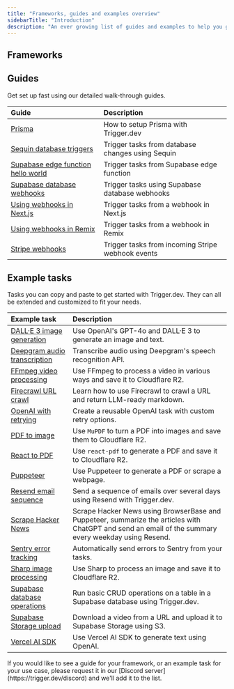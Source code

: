 ```yaml
---
title: "Frameworks, guides and examples overview"
sidebarTitle: "Introduction"
description: "An ever growing list of guides and examples to help you get setup with Trigger.dev."
---
```



## Frameworks

<CardGroup cols={3}>
  <CardBun />
  <CardNodejs />
  <CardNextjs />
  <CardRemix />
</CardGroup>

## Guides

Get set up fast using our detailed walk-through guides.

| Guide                                                                                      | Description                                       |
| :----------------------------------------------------------------------------------------- | :------------------------------------------------ |
| [Prisma](/guides/frameworks/prisma)                                                        | How to setup Prisma with Trigger.dev              |
| [Sequin database triggers](/guides/frameworks/sequin)                                      | Trigger tasks from database changes using Sequin  |
| [Supabase edge function hello world](/guides/frameworks/supabase-edge-functions-basic)     | Trigger tasks from Supabase edge function         |
| [Supabase database webhooks](/guides/frameworks/supabase-edge-functions-database-webhooks) | Trigger tasks using Supabase database webhooks    |
| [Using webhooks in Next.js](/guides/frameworks/nextjs-webhooks)                            | Trigger tasks from a webhook in Next.js           |
| [Using webhooks in Remix](/guides/frameworks/remix-webhooks)                               | Trigger tasks from a webhook in Remix             |
| [Stripe webhooks](/guides/examples/stripe-webhook)                                         | Trigger tasks from incoming Stripe webhook events |

## Example tasks

Tasks you can copy and paste to get started with Trigger.dev. They can all be extended and customized to fit your needs.

| Example task                                                                  | Description                                                                                                                                          |
| :---------------------------------------------------------------------------- | :--------------------------------------------------------------------------------------------------------------------------------------------------- |
| [DALL·E 3 image generation](/guides/examples/dall-e3-generate-image)          | Use OpenAI's GPT-4o and DALL·E 3 to generate an image and text.                                                                                      |
| [Deepgram audio transcription](/guides/examples/deepgram-transcribe-audio)    | Transcribe audio using Deepgram's speech recognition API.                                                                                            |
| [FFmpeg video processing](/guides/examples/ffmpeg-video-processing)           | Use FFmpeg to process a video in various ways and save it to Cloudflare R2.                                                                          |
| [Firecrawl URL crawl](/guides/examples/firecrawl-url-crawl)                   | Learn how to use Firecrawl to crawl a URL and return LLM-ready markdown.                                                                             |
| [OpenAI with retrying](/guides/examples/open-ai-with-retrying)                | Create a reusable OpenAI task with custom retry options.                                                                                             |
| [PDF to image](/guides/examples/pdf-to-image)                                 | Use `MuPDF` to turn a PDF into images and save them to Cloudflare R2.                                                                                |
| [React to PDF](/guides/examples/react-pdf)                                    | Use `react-pdf` to generate a PDF and save it to Cloudflare R2.                                                                                      |
| [Puppeteer](/guides/examples/puppeteer)                                       | Use Puppeteer to generate a PDF or scrape a webpage.                                                                                                 |
| [Resend email sequence](/guides/examples/resend-email-sequence)               | Send a sequence of emails over several days using Resend with Trigger.dev.                                                                           |
| [Scrape Hacker News](/guides/examples/scrape-hacker-news)                     | Scrape Hacker News using BrowserBase and Puppeteer, summarize the articles with ChatGPT and send an email of the summary every weekday using Resend. |
| [Sentry error tracking](/guides/examples/sentry-error-tracking)               | Automatically send errors to Sentry from your tasks.                                                                                                 |
| [Sharp image processing](/guides/examples/sharp-image-processing)             | Use Sharp to process an image and save it to Cloudflare R2.                                                                                          |
| [Supabase database operations](/guides/examples/supabase-database-operations) | Run basic CRUD operations on a table in a Supabase database using Trigger.dev.                                                                       |
| [Supabase Storage upload](/guides/examples/supabase-storage-upload)           | Download a video from a URL and upload it to Supabase Storage using S3.                                                                              |
| [Vercel AI SDK](/guides/examples/vercel-ai-sdk)                               | Use Vercel AI SDK to generate text using OpenAI.                                                                                                     |

<Note>
  If you would like to see a guide for your framework, or an example task for your use case, please
  request it in our [Discord server](https://trigger.dev/discord) and we'll add it to the list.
</Note>
